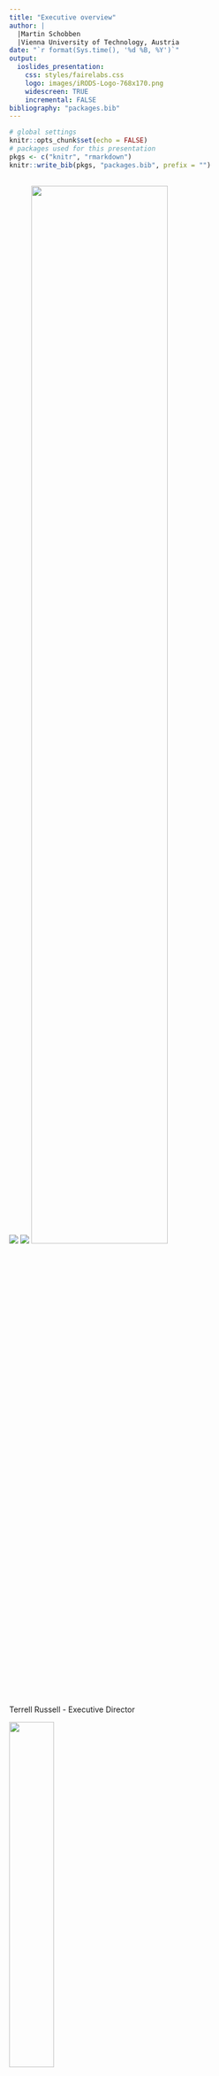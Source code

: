 ```yaml
---
title: "Executive overview"
author: | 
  |Martin Schobben
  |Vienna University of Technology, Austria
date: "`r format(Sys.time(), '%d %B, %Y')`"
output: 
  ioslides_presentation:
    css: styles/fairelabs.css
    logo: images/iRODS-Logo-768x170.png
    widescreen: TRUE
    incremental: FALSE
bibliography: "packages.bib"
---
```


```r
# global settings
knitr::opts_chunk$set(echo = FALSE)
# packages used for this presentation
pkgs <- c("knitr", "rmarkdown")
knitr::write_bib(pkgs, "packages.bib", prefix = "")
```


## {data-background=white .centered}

<div class="columns-2">

![](images/irods-irods-logo.png){width=70%K}
![](images/irods_renci.png){width=70%K}
![](images/irods_chapel_hill.png){width=70%}

<p class="forceBreak"></p>

Terrell Russell - Executive Director   

![](images/terrell.jpg){width=40%}     
Kory Draughn - Chief Technologist 

![](images/kory_draughn.png){width=40%}       

*And a long list of current and former team members as well as outside collaborators.*

</div>

## {data-background=images/network-overview.png data-background-size=cover}

## What is iRODS

- **Distributed**
  + Runs on a laptop, a cluster, on premises or geographically distributed

- **Open Source** 
  + BSD-3 Licensed, install it today and try before you buy
  
- **Data Centric & Metadata Driven**
  + Insulate both your user and your data from your infrastructure
  
## iRODS as the Integration Layer {data-background=images/integration_layer.png data-background-size=70%}

## iRODS Core Competencies {data-background=images/core_comps.png data-background-size=50%}

## Data Virtualization {data-background=white}

<div class="columns-2">
  <center>
    ![](images/data-virt.png){width=50%}
  </center>

<p class="forceBreak"></p>

Combine various distributed storage technologies into a Unified Namespace

- Existing file systems
- Cloud storage
- On premises object storage
- Archival storage systems

*iRODS provides a logical view into the complex physical representation of your data, distributed geographically, and at scale*
</div>

## Projection of the Physical into the Logical {data-background=images/virtual_fsystem.png data-background-size=70%}

## Data Discovery {data-background=white}

<div class="columns-2">
  <center>
    ![](images/data-disc.png){width=50%}
  </center>

<p class="forceBreak"></p>

Attach metadata to any first class entity within the iRODS Zone

- Data Objects
- Collections
- Users
- Storage Resources
- The Namespace

*iRODS supports automated and user-provided metadata which makes your data and infrastructure more discoverable, operational, and valuable*
</div>

## Metadata Everywhere {data-background=images/meta-data.png data-background-size=68%}

## Workflow Automation {data-background=white}

<div class="columns-2">
  <center>
    ![](images/workflow_automat.png){width=50%}
  </center>

<p class="forceBreak"></p>

Policy Enforcement Points (PEPs) are triggered by every operation within the framework

- Authentication
- Storage
- Database Interaction
- Network Activity
- Extensible RPC API

*The iRODS rule engine framework provides the ability to capture
real world policy as computer actionable rules which may allow,
deny, or add context to operations within the system.*
</div>

## Dynamic Policy Enforcement {data-background=white data-background-size=cover}

![](images/pep.png){width=90%}

The iRODS rule may:

- restrict access
- log for audit and reporting
- provide additional context
- send a notification

## Secure Collaboration {data-background=white}

<div class="columns-2">
  <center>
    ![](images/sec-collab.png){width=50%}
  </center>

<p class="forceBreak"></p>

iRODS allows for collaboration across administrative boundaries after deployment

- No need for common infrastructure
- No need for shared funding
- Affords temporary collaborations

*iRODS provides the ability to federate namespaces across
organizations without pre-coordinated funding or effort.*
</div>

## References